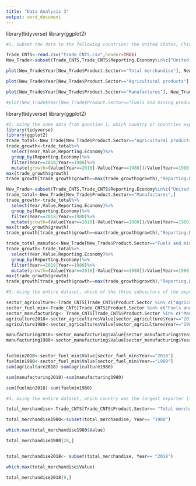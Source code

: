 ```yaml
---
title: "Data Analysis 3"
output: word_document
---
```

library(tidyverse)
library(ggplot2)
```r
#1. Subset the data to the following countries: the United States, China, Mexico, France, Nigeria, and Mozambique. Using this data, generate 4 cross-national, time series plots of the trade value variable, one for each export sector (total merchandise, agriculture, manufacturing, & fuel and mining products). 

Trade_CNTS<-read.csv("trade_CNTS.csv",header=TRUE)
New_Trade<-subset(Trade_CNTS,Trade_CNTS$Reporting.Economy%in%c("United States of America","China","Mexico","France","Nigeria","Mozambique"))

plot(New_Trade$Year[New_Trade$Product.Sector=="Total merchandise"], New_Trade$Value[New_Trade$Product.Sector=="Total merchandise"], xlab="Year",ylab="Trade Value",main = "Total Merchandise Time Series",xlim=c(1980,2018))

plot(New_Trade$Year[New_Trade$Product.Sector=="Agricultural products"], New_Trade$Value[New_Trade$Product.Sector=="Agricultural products"], xlab = "Year", ylab = "Trade Value", main = "Agricultural Products Time Series")

plot(New_Trade$Year[New_Trade$Product.Sector=="Manufactures"], New_Trade$Value[New_Trade$Product.Sector=="Manufactures"], xlab = "Year", ylab = "Trade Value", main = "Manufacturing Time Series")

#plot(New_Trade$Year[New_Trade$Product.Sector=="Fuels and mining products"], New_Trade$Value[New_Trade$Product.Sector=="Manufactures"], xlab = "Year", ylab = "Trade Value", main = "Fuels and mining) products")

```

library(tidyverse)
library(ggplot2)
```r
#2. Using the same data from question 1, which country or countries experienced the greatest growth in exports between 1980 and 2018 in each of the three subsectors? 
library(tidyverse)
library(ggplot2)
trade_total<-New_Trade[New_Trade$Product.Sector=="Agricultural products",]
trade_growth<-trade_total%>%
  select(Year,Value,Reporting.Economy)%>%
  group_by(Reporting.Economy)%>%
  filter(Year==2018|Year==1980)%>%
  mutate(growth=(Value[Year==2018]-Value[Year==1980])/Value[Year==1980])
max(trade_growth$growth)
trade_growth[trade_growth$growth==max(trade_growth$growth),"Reporting.Economy"]

New_Trade<-subset(Trade_CNTS,Trade_CNTS$Reporting.Economy%in%c("United States of America","China","Mexico","France","Nigeria"))
trade_total<-New_Trade[New_Trade$Product.Sector=="Manufactures",]
trade_growth<-trade_total%>%
  select(Year,Value,Reporting.Economy)%>%
  group_by(Reporting.Economy)%>%
  filter(Year==2018|Year==1980)%>%
  mutate(growth=(Value[Year==2018]-Value[Year==1980])/Value[Year==1980])
max(trade_growth$growth)
trade_growth[trade_growth$growth==max(trade_growth$growth),"Reporting.Economy"]

trade_total_manufac<-New_Trade[New_Trade$Product.Sector=="Fuels and mining",]
trade_growth<-trade_total%>%
  select(Year,Value,Reporting.Economy)%>%
  group_by(Reporting.Economy)%>%
  filter(Year==2018|Year==1980)%>%
  mutate(growth=(Value[Year==2018]-Value[Year==1980])/Value[Year==1980])
max(trade_growth$growth)
trade_growth[trade_growth$growth==max(trade_growth$growth),"Reporting.Economy"]
```



```r
#3. Using the entire dataset, which of the three subsectors of the export market (agricultural, manufacturing, or fuel and mining) experienced the largest growth between 1980 and 2018?

sector_agriculture<-Trade_CNTS[Trade_CNTS$Product.Sector %in% c("Agricultural products"),]
sector_fuel_min<-Trade_CNTS[Trade_CNTS$Product.Sector %in% c("Fuels and mining products"),]
sector_manufacturing<- Trade_CNTS[Trade_CNTS$Product.Sector %in% c("Manufactures"),]
agriculture2018<-sector_agriculture$Value[sector_agriculture$Year=="2018"]
agriculture1980<-sector_agriculture$Value[sector_agriculture$Year=="1980"]

manufacturing2018<-sector_manufacturing$Value[sector_manufacturing$Year=="2018"]
manufacturing1980<-sector_manufacturing$Value[sector_manufacturing$Year=="1980"]


fuelmin2018<-sector_fuel_min$Value[sector_fuel_min$Year=="2018"]
fuelmin1980<-sector_fuel_min$Value[sector_fuel_min$Year=="1980"]
sum(agriculture2018)-sum(agriculture1980) 

sum(manufacturing2018)-sum(manufacturing1980) 

sum(fuelmin2018)-sum(fuelmin1980) 

```


```r
#4. Using the entire dataset, which country was the largest exporter (i.e. “total merchandise”) in 1980? And in 2018?

total_merchandise<-Trade_CNTS[Trade_CNTS$Product.Sector== "Total merchandise",]

total_merchandise1980<-subset(total_merchandise, Year== "1980")

which.max(total_merchandise1980$Value)

total_merchandise1980[28,]


total_merchandise2018<- subset(total_merchandise, Year== "2018")

which.max(total_merchandise$Value)

total_merchandise2018[9,]

```


